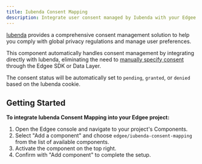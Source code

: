 ```yaml
---
title: Iubenda Consent Mapping
description: Integrate user consent managed by Iubenda with your Edgee components.
---
```



<EdgeeSdk />

[Iubenda](https://www.iubenda.com/) provides a comprehensive consent management solution to help you comply with global privacy regulations and manage user preferences.

This component automatically handles consent management by integrating directly with Iubenda, eliminating the need to [manually specify consent](/services/consent/overview) through the Edgee SDK or Data Layer.

The consent status will be automatically set to `pending`, `granted`, or `denied` based on the Iubenda cookie.

## Getting Started

**To integrate Iubenda Consent Mapping into your Edgee project:**

1. Open the Edgee console and navigate to your project's Components.
2. Select "Add a component" and choose `edgee/iubenda-consent-mapping` from the list of available components.
3. Activate the component on the top right.
4. Confirm with "Add component" to complete the setup.

